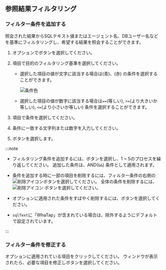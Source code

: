 ## 参照結果フィルタリング

### フィルター条件を追加する

照会された結果からSQLテキスト値またはエージェント名、DBユーザー名などを基準にフィルタリングし、希望する結果を照会することができます。

<ImgLang img='db-sql-filter-adding.png' desc='条件を追加する' />

1. <Cmdname sid="filter" className="uitext" />オプションで<LinkImage img="ico-add.svg" className="ico" />ボタンを選択してください。

2. <Cmdname sid="TTL06740" className="uitext" />項目で目的のフィルタリング基準を選択してください。

   - 選択した項目の値が文字に該当する場合は<Cmdname sid="includes" className="uitext" />(青)、<Cmdname sid="excludes" className="uitext" />(赤) の条件を選択することができます。

     ![条件色](/img/db-sql-filter-condition-color.png)

   - 選択した項目の値が数字に該当する場合は`==`(等しい), `>=`(より大きいか等しい), `<=`(より小さいか等しい) 条件を選択することができます。

3. <Cmdname sid="condition" className="uitext" />項目で条件を選択してください。

4. 条件に一致する文字列または数字を入力してください。

5. <Cmdname sid="apply" className="uitext" />ボタンを選択します。

:::note

- フィルタリング条件を追加するには、<Cmdname sid="bsm_button_add" className="uitext" />ボタンを選択し、1 ~ 5のプロセスを繰り返してください。 追加した条件は、AND(`&&`) 条件として適用されます。

- 条件を追加する時に一部の項目を削除するには、フィルター条件の右側の![削除アイコン](/img/ico-trash.svg)ボタンを選択してください。 全体の条件を削除するには、![削除アイコン](/img/ico-trash.svg) <Cmdname sid="BTN06616" className="uitext" />ボタンを選択してください。

- <Cmdname sid="filter" className="uitext" />オプションに適用された条件をすばやく削除するには、<LinkImage img="ico-remove.svg" className="ico" />ボタンを選択してください。

- `sqlText`に「WhaTap」が含まれている場合は、除外するようにデフォルトで設定されています。

  <ImgLang img='db-sql-filter-default.png' desc='WhaTap' />

:::

### フィルター条件を修正する

<ImgLang img='db-sql-filter-modify.png' desc='フィルターの修正' />

<Cmdname sid="filter" className="uitext" />オプションに適用されている項目をクリックしてください。 <Cmdname sid="TTL06737" className="uitext" />ウィンドウが表示されたら、必要な項目を修正し<Cmdname sid="apply" className="uitext" />ボタンを選択してください。
